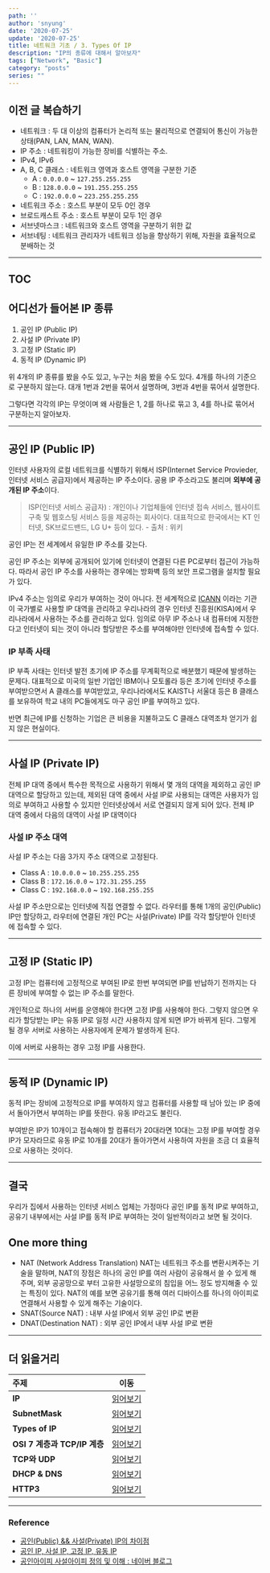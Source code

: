 ---
path: ''
author: 'snyung'
date: '2020-07-25'
update: '2020-07-25'
title: 네트워크 기초 / 3. Types Of IP
description: "IP의 종류에 대해서 알아보자"
tags: ["Network", "Basic"]
category: "posts"
series: ""
---

## 이전 글 복습하기

- 네트워크 : 두 대 이상의 컴퓨터가 논리적 또는 물리적으로 연결되어 통신이 가능한 상태(PAN, LAN, MAN, WAN).
- IP 주소 : 네트워킹이 가능한 장비를 식별하는 주소.
- IPv4, IPv6
- A, B, C 클래스 : 네트워크 영역과 호스트 영역을 구분한 기준
  - A : `0.0.0.0` ~ `127.255.255.255`
  - B : `128.0.0.0` ~ `191.255.255.255`
  - C : `192.0.0.0` ~ `223.255.255.255`
- 네트워크 주소 : 호스트 부분이 모두 0인 경우
- 브로드캐스트 주소 : 호스트 부분이 모두 1인 경우
- 서브넷마스크 : 네트워크와 호스트 영역을 구분하기 위한 값
- 서브네팅 : 네트워크 관리자가 네트워크 성능을 향상하기 위해, 자원을 효율적으로 분배하는 것

---

## TOC

## 어디선가 들어본 IP 종류

1. 공인 IP (Public IP)
2. 사설 IP (Private IP)
3. 고정 IP (Static IP)
4. 동적 IP (Dynamic IP)

위 4개의 IP 종류를 봤을 수도 있고, 누구는 처음 봤을 수도 있다. 4개를 하나의 기준으로 구분하지 않는다. 대개 1번과 2번을 묶어서 설명하며, 3번과 4번을 묶어서 설명한다.

그렇다면 각각의 IP는 무엇이며 왜 사람들은 1, 2를 하나로 묶고 3, 4를 하나로 묶어서 구분하는지 알아보자.

---

## 공인 IP (Public IP)

인터넷 사용자의 로컬 네트워크를 식별하기 위해서 ISP(Internet Service Provieder, 인터넷 서비스 공급자)에서 제공하는 IP 주소이다. 공용 IP 주소라고도 불리며 **외부에 공개된 IP 주소**이다.

> ISP(인터넷 서비스 공급자) : 개인이나 기업체들에 인터넷 접속 서비스, 웹사이트 구축 및 웹호스팅 서비스 등을 제공하는 회사이다. 대표적으로 한국에서는 KT 인터넷, SK브로드밴드, LG U+ 등이 있다. - 출처 : 위키

공인 IP는 전 세계에서 유일한 IP 주소를 갖는다.

공인 IP 주소는 외부에 공개되어 있기에 인터넷이 연결된 다른 PC로부터 접근이 가능하다. 따라서 공인 IP 주소를 사용하는 경우에는 방화벽 등의 보안 프로그램을 설치할 필요가 있다.

IPv4 주소는 임의로 우리가 부여하는 것이 아니다. 전 세계적으로 [ICANN](https://ko.wikipedia.org/wiki/ICANN) 이라는 기관이 국가별로 사용할 IP 대역을 관리하고 우리나라의 경우 인터넷 진흥원(KISA)에서 우리나라에서 사용하는 주소를 관리하고 있다. 임의로 아무 IP 주소나 내 컴퓨터에 지정한다고 인터넷이 되는 것이 아니라 할당받은 주소를 부여해야만 인터넷에 접속할 수 있다.

### IP 부족 사태

IP 부족 사태는 인터넷 발전 초기에 IP 주소를 무계획적으로 배분했기 때문에 발생하는 문제다. 대표적으로 미국의 일반 기업인 IBM이나 모토롤라 등은 초기에 인터넷 주소를 부여받으면서 A 클래스를 부여받았고, 우리나라에서도 KAIST나 서울대 등은 B 클래스를 보유하여 학교 내의 PC들에게도 마구 공인 IP를 부여하고 있다.

반면 최근에 IP를 신청하는 기업은 큰 비용을 지불하고도 C 클래스 대역조차 얻기가 쉽지 않은 현실이다.

---

## 사설 IP (Private IP)

전체 IP 대역 중에서 특수한 목적으로 사용하기 위해서 몇 개의 대역을 제외하고 공인 IP 대역으로 할당하고 있는데, 제외된 대역 중에서 사설 IP로 사용되는 대역은 사용자가 임의로 부여하고 사용할 수 있지만 인터넷상에서 서로 연결되지 않게 되어 있다. 전체 IP 대역 중에서 다음의 대역이 사설 IP 대역이다

### 사설 IP 주소 대역

사설 IP 주소는 다음 3가지 주소 대역으로 고정된다.

- Class A : `10.0.0.0` ~ `10.255.255.255`
- Class B : `172.16.0.0` ~ `172.31.255.255`
- Class C : `192.168.0.0` ~ `192.168.255.255`

사설 IP 주소만으로는 인터넷에 직접 연결할 수 없다. 라우터를 통해 1개의 공인(Public) IP만 할당하고, 라우터에 연결된 개인 PC는 사설(Private) IP를 각각 할당받아 인터넷에 접속할 수 있다.

---

## 고정 IP (Static IP)

고정 IP는 컴퓨터에 고정적으로 부여된 IP로 한번 부여되면 IP를 반납하기 전까지는 다른 장비에 부여할 수 없는 IP 주소를 말한다.

개인적으로 하나의 서버를 운영해야 한다면 고정 IP를 사용해야 한다. 그렇지 않으면 우리가 할당받는 IP는 유동 IP로 일정 시간 사용하지 않게 되면 IP가 바뀌게 된다. 그렇게 될 경우 서버로 사용하는 사용자에게 문제가 발생하게 된다.

이에 서버로 사용하는 경우 고정 IP를 사용한다.

---

## 동적 IP (Dynamic IP)

동적 IP는 장비에 고정적으로 IP를 부여하지 않고 컴퓨터를 사용할 때 남아 있는 IP 중에서 돌아가면서 부여하는 IP를 뜻한다. 유동 IP라고도 불린다.

부여받은 IP가 10개이고 접속해야 할 컴퓨터가 20대라면 10대는 고정 IP를 부여할 경우 IP가 모자라므로 유동 IP로 10개를 20대가 돌아가면서 사용하여 자원을 조금 더 효율적으로 사용하는 것이다.

---

## 결국

우리가 집에서 사용하는 인터넷 서비스 업체는 가정마다 공인 IP를 동적 IP로 부여하고, 공유기 내부에서는 사설 IP를 동적 IP로 부여하는 것이 일반적이라고 보면 될 것이다.

## One more thing

- NAT (Network Address Translation)
NAT는 네트워크 주소를 변환시켜주는 기술을 말하며, NAT의 장점은 하나의 공인 IP를 여러 사람이 공유해서 쓸 수 있게 해주며, 외부 공공망으로 부터 고유한 사설망으로의 침입을 어느 정도 방지해줄 수 있는 특징이 있다. NAT의 예를 보면 공유기를 통해 여러 디바이스를 하나의 아이피로 연결해서 사용할 수 있게 해주는 기술이다.
- SNAT(Source NAT) : 내부 사설 IP에서 외부 공인 IP로 변환
- DNAT(Destination NAT) : 외부 공인 IP에서 내부 사설 IP로 변환

---

## 더 읽을거리

|주제|이동|
|:--|--|
| **IP** | [읽어보기](/posts/2020-06-24--네트워크_기초-IP) |
| **SubnetMask** | [읽어보기](/posts/2020-07-11--네트워크_기초-서브넷마스크) |
| **Types of IP** | [읽어보기](/posts/2020-07-25--네트워크_기초-Types_Of_IP) |
| **OSI 7 계층과 TCP/IP 계층** | [읽어보기](/posts/2020-08-31--네트워크_기초-OSI_7_계층과_TCP_IP_계층) |
| **TCP와 UDP** | [읽어보기](/posts/2020-09-01--네트워크_기초-TCP&UDP) |
| **DHCP & DNS** | [읽어보기](/posts/2020-11-07--네트워크_기초-DHC&DNS) |
| **HTTP3** | [읽어보기](/posts/2020-11-07--네트워크_기초-HTTP3) |

---

### Reference

- [공인(Public) && 사설(Private) IP의 차이점](https://velog.io/@hidaehyunlee/%EA%B3%B5%EC%9D%B8Public-%EC%82%AC%EC%84%A4Private-IP%EC%9D%98-%EC%B0%A8%EC%9D%B4%EC%A0%90)
- [공인 IP, 사설 IP, 고정 IP, 유동 IP](http://gotocloud.co.kr/?p=320)
- [공인아이피 사설아이피 정의 및 이해 : 네이버 블로그](https://m.blog.naver.com/mogni/70183970559)

